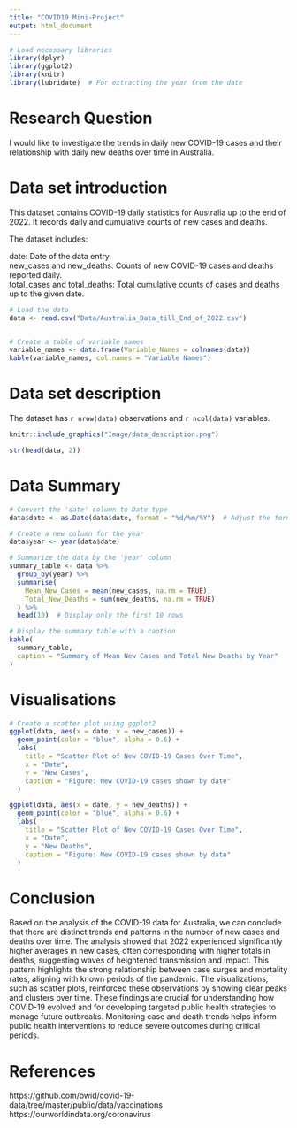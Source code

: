 ```yaml
---
title: "COVID19 Mini-Project"
output: html_document
---
```


```r
# Load necessary libraries
library(dplyr)
library(ggplot2)
library(knitr)
library(lubridate)  # For extracting the year from the date
```

# Research Question

I would like to investigate the trends in daily new COVID-19 cases and their relationship with daily new deaths over time in Australia.

# Data set introduction

This dataset contains COVID-19 daily statistics for Australia up to the end of 2022. It records daily and cumulative counts of new cases and deaths.

The dataset includes:

date: Date of the data entry. <br>
new_cases and new_deaths: Counts of new COVID-19 cases and deaths reported daily.<br>
total_cases and total_deaths: Total cumulative counts of cases and deaths up to the given date.<br>

```r
# Load the data
data <- read.csv("Data/Australia_Data_till_End_of_2022.csv")


# Create a table of variable names
variable_names <- data.frame(Variable_Names = colnames(data))
kable(variable_names, col.names = "Variable Names")
```
# Data set description

The dataset has `r nrow(data)` observations and `r ncol(data)` variables.

```r
knitr::include_graphics("Image/data_description.png")

str(head(data, 2))
```

# Data Summary

```r
# Convert the 'date' column to Date type
data$date <- as.Date(data$date, format = "%d/%m/%Y")  # Adjust the format if necessary

# Create a new column for the year
data$year <- year(data$date)

# Summarize the data by the 'year' column
summary_table <- data %>%
  group_by(year) %>%
  summarise(
    Mean_New_Cases = mean(new_cases, na.rm = TRUE),
    Total_New_Deaths = sum(new_deaths, na.rm = TRUE)
  ) %>%
  head(10)  # Display only the first 10 rows

# Display the summary table with a caption
kable(
  summary_table,
  caption = "Summary of Mean New Cases and Total New Deaths by Year"
)

```

# Visualisations
```r
# Create a scatter plot using ggplot2
ggplot(data, aes(x = date, y = new_cases)) +
  geom_point(color = "blue", alpha = 0.6) +
  labs(
    title = "Scatter Plot of New COVID-19 Cases Over Time",
    x = "Date",
    y = "New Cases",
    caption = "Figure: New COVID-19 cases shown by date"
  )

ggplot(data, aes(x = date, y = new_deaths)) +
  geom_point(color = "blue", alpha = 0.6) +
  labs(
    title = "Scatter Plot of New COVID-19 Cases Over Time",
    x = "Date",
    y = "New Deaths",
    caption = "Figure: New COVID-19 cases shown by date"
  )
```
# Conclusion

Based on the analysis of the COVID-19 data for Australia, we can conclude that there are distinct trends and patterns in the number of new cases and deaths over time. The analysis showed that 2022 experienced significantly higher averages in new cases, often corresponding with higher totals in deaths, suggesting waves of heightened transmission and impact. This pattern highlights the strong relationship between case surges and mortality rates, aligning with known periods of the pandemic. The visualizations, such as scatter plots, reinforced these observations by showing clear peaks and clusters over time. These findings are crucial for understanding how COVID-19 evolved and for developing targeted public health strategies to manage future outbreaks. Monitoring case and death trends helps inform public health interventions to reduce severe outcomes during critical periods.

# References

https://github.com/owid/covid-19-data/tree/master/public/data/vaccinations
https://ourworldindata.org/coronavirus
